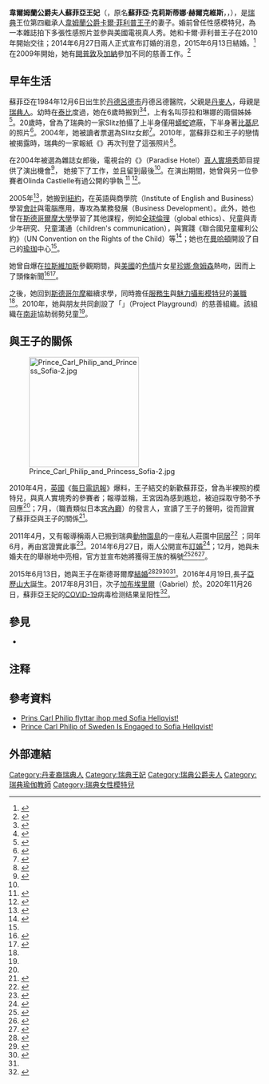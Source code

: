 {{Infobox royalty
| name        = 蘇菲亞王妃
| title       = 韋姆蘭公爵夫人殿下<br/>''HRH'' The Duchess of Värmland
| image       = Sofia Hellqvist 2015.png 
| caption     = 2015年6月照片
| house       = [[貝爾納多特王朝|貝爾納多特王朝]]
| birth_name  = Sofia Kristina Hellqvist
| birth_date  = {{Birth date and age|1984|12|6}}
| birth_place = {{SWE}}[[丹德呂德市|丹德呂德市]]
| spouse      = {{marriage|[[卡爾·菲利普王子_(瑞典)|卡爾·菲利普王子，韋姆蘭公爵]]|2015}}
| issue       = [[亞歷山大王子_(瑞典)|亞歷山大王子]]<br>[[加布埃里爾王子_(瑞典)|加布埃里爾王子]]<br>哈蘭公爵朱利安王子
| known_for   = 
| full name = 蘇菲亞·克莉斯蒂娜<br>Sofia Kristina
| religion    = [[瑞典信義會|瑞典信義會]]
| height      = 
| partner     = 
| father = Erik Oscar Hellqvist
| mother = Marie Britt Rotman <ref>{{Cite web |url=http://dagtho.blogspot.com.es/2014/07/sofia-hellqvists-ancestry.html |title=Ancestry |accessdate=2015-06-14 |archive-date=2015-06-18 |archive-url=https://web.archive.org/web/20150618173641/http://dagtho.blogspot.com.es/2014/07/sofia-hellqvists-ancestry.html |dead-url=no }}</ref>
}}
'''韋爾姆蘭公爵夫人蘇菲亞王妃'''（{{lang-sv|Prinsessan Sofia, hertiginna av Värmland}}，原名'''蘇菲亞·克莉斯蒂娜·赫爾克維斯'''，{{lang|sv|'''Sofia Kristina Hellqvist'''}}，{{bd|1984年|12月6日|catIdx=Sofia}}），是[[瑞典|瑞典]]王位第四繼承人[[卡爾·菲利普王子_(瑞典)|韋姆蘭公爵卡爾·菲利普王子]]的妻子。婚前曾任性感模特兒，為一本雜誌拍下多張性感照片並參與美國電視真人秀。她和卡爾·菲利普王子在2010年開始交往；2014年6月27日兩人正式宣布訂婚的消息，2015年6月13日結婚。<ref>{{cite web|url=http://www.posh24.se/svenska_kandisar/prins_carl_philip_flyttar_ihop_med_sofia_hellqvist|title=Prins Carl Philip flyttar ihop med Sofia Hellqvist!|publisher=Posh24.se|date=2010-09-22|accessdate=2012-09-28|archive-url=https://web.archive.org/web/20131228072247/http://www.posh24.se/svenska_kandisar/prins_carl_philip_flyttar_ihop_med_sofia_hellqvist|archive-date=2013-12-28|dead-url=yes}}</ref>在2009年開始，她有[[開普敦|開普敦]]及[[加納|加納]]參加不同的慈善工作。<ref name=aftonbladet1>{{cite news |title=Greg fick lämna Paradise Hotel |first=Karin |last=Klarström |url=http://www.aftonbladet.se/nojesbladet/tv/dokusapa/article10573913.ab |newspaper=[[Aftonbladet|Aftonbladet]] |date=2005-04-06 |language=sv |accessdate=2011-06-04 |archive-date=2017-08-03 |archive-url=https://web.archive.org/web/20170803005821/http://www.aftonbladet.se/nojesbladet/tv/dokusapa/article10573913.ab |dead-url=no }}</ref>
{{Swedish Royal Family}}

== 早年生活 ==
蘇菲亞在1984年12月6日出生於[[丹德呂德市|丹德呂德市]]丹德呂德醫院，父親是[[丹麥人|丹麥人]]，母親是[[瑞典人|瑞典人]]。幼時在[[泰比|泰比]]度過，她在6歲時搬到{{link-en|艾爾夫達倫|Älvdalen}}<ref name=expressen2>{{cite news |title=Det här är Sofia - lär känna prinsens flickvän |first=Malin |last=Forsberg |url=http://www.expressen.se/noje/extra/1.1856264/det-har-ar-sofia-lar-kanna-prinsens-flickvan |newspaper=[[Expressen|Expressen]] |date=2010-01-24 |language=sv |accessdate=2011-06-10 |archive-url=https://web.archive.org/web/20100504043355/http://www.expressen.se/noje/extra/1.1856264/det-har-ar-sofia-lar-kanna-prinsens-flickvan |archive-date=2010-05-04 |dead-url=yes }}</ref><ref>{{cite web|url=http://www.dt.se/dalarna/alvdalen/prinsen-ofta-pa-besok-i-alvdalen|title=Prinsen ofta på besök i Älvdalen|work=dt.se|accessdate=2015-06-11|archive-date=2015-06-26|archive-url=https://web.archive.org/web/20150626134623/http://www.dt.se/dalarna/alvdalen/prinsen-ofta-pa-besok-i-alvdalen|dead-url=no}}</ref>，上有名叫莎拉和琳娜的兩個姊姊<ref name="USMagWedding">{{Cite web|title = Sofia Hellqvist and Prince Carl Philip of Sweden marry in spectacular wedding ceremony|url = http://us.hellomagazine.com/royalty/2015061325605/sofia-hellqvist-prince-carl-philip-marry/|website = hellomagazine.com|accessdate = 2015-06-13|first = hellomagazine.com|last = S.A.|date = 2015-06-13|archive-date = 2018-07-10|archive-url = https://web.archive.org/web/20180710102844/https://us.hellomagazine.com/royalty/2015061325605/sofia-hellqvist-prince-carl-philip-marry/|dead-url = no}}</ref>。20歲時，曾為了瑞典的一家{{link-en|男性雜誌列表|List of men's magazines|男性雜誌}}Slitz拍攝了上半身僅用[[蟒蛇|蟒蛇]]遮蔽，下半身著[[比基尼泳衣|比基尼]]的照片<ref name=telegraph>{{cite news |title=Swedish prince has relationship with glamour model |first=Nick |last=Squires |url=http://www.telegraph.co.uk/news/worldnews/europe/sweden/7568005/Swedish-prince-has-relationship-with-glamour-model.html |newspaper=[[The_Daily_Telegraph|The Daily Telegraph]] |date=2010-04-08 |accessdate=2011-06-04 |archive-date=2011-10-05 |archive-url=https://web.archive.org/web/20111005154024/http://www.telegraph.co.uk/news/worldnews/europe/sweden/7568005/Swedish-prince-has-relationship-with-glamour-model.html |dead-url=no }}</ref>。2004年，她被讀者票選為Slitz女郎<ref name=expressen3>{{cite news |title=Sofia Hellqvist har vikt ut sig i Slitz |first=Johan T |last=Lindwall |url=http://www.expressen.se/Nyheter/1.1843310/sofia-hellqvist-har-vikt-ut-sig-i-slitz |newspaper=[[Expressen|Expressen]] |date=2010-01-13 |language=sv |accessdate=2011-06-04 |archive-url=https://web.archive.org/web/20110828103541/http://www.expressen.se/Nyheter/1.1843310/sofia-hellqvist-har-vikt-ut-sig-i-slitz |archive-date=2011-08-28 |dead-url=yes }}</ref>。2010年，當蘇菲亞和王子的戀情被揭露時，瑞典的一家報紙《{{link-en|快報 (瑞典)|Expressen|快報}}》再次刊登了這張照片<ref name=expressen4>{{cite news |title=Bilderna Silvia knappast sett på prinsens nya romans |first=Nathalie |last=Joo |url=http://www.expressen.se/nyheter/1.1844260/bilderna-silvia-knappast-sett-pa-prinsens-nya-romans |newspaper=[[Expressen|Expressen]] |date=2010-01-14 |language=sv |accessdate=2011-06-10 |archive-url=https://web.archive.org/web/20110607042240/http://www.expressen.se/nyheter/1.1844260/bilderna-silvia-knappast-sett-pa-prinsens-nya-romans |archive-date=2011-06-07 |dead-url=yes }}</ref>。

在2004年被選為雜誌女郎後，{{link-en|TV4 (瑞典)|TV4 (Sweden)|TV4}}電視台的《{{link-en|樂園旅館|Paradise Hotel}}》（Paradise Hotel）[[真人實境秀|真人實境秀]]節目提供了演出機會<ref>{{cite web|url=http://www.thelocal.se/20140627/swedish-prince-carl-philip-to-marry|title=Swedish prince to marry 'Paradise Hotel' girlfriend|publisher=|accessdate=2015-06-11|archive-date=2015-06-13|archive-url=https://web.archive.org/web/20150613105343/http://www.thelocal.se/20140627/swedish-prince-carl-philip-to-marry|dead-url=no}}</ref>， 她接下了工作，並且留到最後<ref name=expressen4 />。在演出期間，她曾與另一位參賽者Olinda Castielle有過公開的爭執
<ref name=expressen5>{{cite news |title=Hatattacker mot Paradise -Olinda |first1=Anja |last1=Edvardsson |first2=Mats |last2=Pettersson |url=http://www.expressen.se/noje/1.186275/hatattacker-mot-paradise-olinda |newspaper=[[Expressen|Expressen]] |date=2005-03-18 |language=sv |accessdate=2011-06-04 }}{{Dead link|date=2018年9月 |bot=InternetArchiveBot |fix-attempted=yes }}</ref>
<ref name=aftonbladet2>{{cite news |title=Här blir Olinda mobbad |first=Karin |last=Wik |url=http://www.aftonbladet.se/nojesbladet/tv/dokusapa/article274745.ab |newspaper=[[Aftonbladet|Aftonbladet]] |date=2005-03-25 |language=sv |accessdate=2011-06-04 |archive-date=2012-10-19 |archive-url=https://web.archive.org/web/20121019190844/http://www.aftonbladet.se/nojesbladet/tv/dokusapa/article274745.ab |dead-url=no }}</ref>。

2005年<ref name=abc>{{cite web|url=http://www.abc.net.au/news/2015-06-14/swedish-prince-weds-former-glamour-model/6544390|title=Swedish prince weds Sofia Hellqvist, commoner and former glamour model|date=2015-06-13|accessdate=2015-06-13|author=Reuters|archive-date=2015-06-14|archive-url=https://web.archive.org/web/20150614081314/http://www.abc.net.au/news/2015-06-14/swedish-prince-weds-former-glamour-model/6544390|dead-url=no}}</ref>，她搬到[[紐約|紐約]]，在英語與商學院（Institute of English and Business）學習[[會計|會計]]與電腦應用，專攻為業務發展（Business Development）。此外，她也曾在[[斯德哥爾摩大學|斯德哥爾摩大學]]學習了其他課程，例如[[全球倫理|全球倫理]]（global ethics）、兒童與青少年研究、兒童溝通（children's communication），與實踐《聯合國兒童權利公約》（UN Convention on the Rights of the Child）等<ref>{{cite web|title=Sofia Hellqvist Info|url=http://www.kungahuset.se/download/18.44b9de9714527ae8f1d29dc3/1403879674678/CV+SH+eng.pdf|accessdate=2015-06-14|archive-date=2015-02-05|archive-url=https://web.archive.org/web/20150205085104/http://www.kungahuset.se/download/18.44b9de9714527ae8f1d29dc3/1403879674678/CV+SH+eng.pdf|dead-url=no}}</ref>；她也在[[曼哈頓|曼哈頓]]開設了自己的[[瑜珈|瑜珈]]中心<ref name=expressen4 />。

她曾自爆在[[拉斯維加斯|拉斯維加斯]]參觀期間，與[[美國|美國]]的[[色情|色情]]片女星[[珍娜·詹姆森|珍娜·詹姆森]]熱吻，因而上了頭條新聞<ref name=aftonbladet4>{{cite news |title=Kysstes med porrstjärnan |first=Pontus |last=Hammarlund |url=http://www.aftonbladet.se/nojesbladet/tv/dokusapa/article12100027.ab |newspaper=[[Aftonbladet|Aftonbladet]] |date=2005-04-17 |language=sv |accessdate=2011-06-04 |archive-date=2011-11-24 |archive-url=https://web.archive.org/web/20111124014040/http://www.aftonbladet.se/nojesbladet/tv/dokusapa/article12100027.ab |dead-url=no }}</ref><ref>{{cite web|url=http://metro.co.uk/2014/10/07/sofia-hellqvist-is-the-former-glamour-model-about-to-marry-a-swedish-prince-4896110/|title=Sofia Hellqvist is the former glamour model about to marry a Swedish prince - Metro News|work=Metro|accessdate=2015-06-11|archive-date=2015-06-14|archive-url=https://web.archive.org/web/20150614040116/http://metro.co.uk/2014/10/07/sofia-hellqvist-is-the-former-glamour-model-about-to-marry-a-swedish-prince-4896110/|dead-url=no}}</ref>。

之後，她回到[[斯德哥尔摩|斯德哥尔摩]]繼續求學，同時擔任[[服務生|服務生]]與[[魅力攝影|魅力攝影]][[模特兒|模特兒]]的[[兼職|兼職]]
<ref name=expressen3/>。2010年，她與朋友共同創設了「{{link-sv|遊樂場計畫|Project Playground}}」（Project Playground）的慈善組織。該組織在[[南非|南非]]協助弱勢兒童<ref name=abc/>。

== 與王子的關係 ==
[[Image:Prince_Carl_Philip_and_Princess_Sofia-2.jpg|220px]]

2010年4月，[[英國|英國]]《[[每日電訊報|每日電訊報]]》爆料，王子結交的新歡蘇菲亞，曾為半裸照的模特兒，與真人實境秀的參賽者；報導並稱，王宮因為感到尷尬，被迫採取守勢不予回應<ref name=telegraph />；7月，{{link-sv|瑞典宮廷|Kungliga Hovstaterna}}（職責類似日本[[宮內廳|宮內廳]]）的發言人，宣讀了王子的聲明，從而證實了蘇菲亞與王子的關係<ref>{{cite web|title=Palace confirms Prince Carl Philip's romance after blocking nude photos|url=http://ca.hellomagazine.com/royalty/201007303945/prince-carl-philip/sofia-hellqvist/romance-confirmed/|accessdate=2015-02-05|archive-date=2015-02-05|archive-url=https://web.archive.org/web/20150205182721/http://ca.hellomagazine.com/royalty/201007303945/prince-carl-philip/sofia-hellqvist/romance-confirmed/|dead-url=no}}</ref>。

2011年4月，又有報導稱兩人已搬到瑞典[[動物園島|動物園島]]的一座私人莊園中[[同居|同居]]<ref name=posh24>{{cite news |title=Prins Carl Philip & Sofia Hellqvist flyttar! |url=http://www.posh24.se/svenska_kandisar/prins_carl_philip_sofia_hellqvist_flyttar |work=Posh24.se |date=2011-04-15 |language=sv |accessdate=2011-06-12 |archive-url=https://web.archive.org/web/20110418062848/http://www.posh24.se/svenska_kandisar/prins_carl_philip_sofia_hellqvist_flyttar |archive-date=2011-04-18 |dead-url=yes }}</ref> ；同年6月，再由宮證實此事<ref name=svenskdam>{{cite news |title=Carl Philip och Sofia nu sambor – officiellt |first=Åsa |last=Bönnelyche |url=http://svenskdam.se/2011/06/carl-philip-och-sofia-nu-sambor-officiellt/ |newspaper=Svensk Damtidning |date=2011-06-10 |language=sv |accessdate=2011-06-12 |archive-date=2011-06-12 |archive-url=https://web.archive.org/web/20110612041055/http://svenskdam.se/2011/06/carl-philip-och-sofia-nu-sambor-officiellt/ |dead-url=no }}</ref>。2014年6月27日，兩人公開宣布[[訂婚|訂婚]]<ref>{{cite web|url=http://www.closerweekly.com/posts/sweden-s-prince-carl-philip-proposed-to-sofia-hellqvist-s-with-less-than-1-carat-engagement-ring-59433|title=Sweden's Prince Carl Philip Proposed to Sofia Hellqvist With 1 Carat Engagement Ring|date=2015-05-29|work=Closer Weekly|accessdate=2015-06-11|archive-date=2015-06-13|archive-url=https://web.archive.org/web/20150613124142/http://www.closerweekly.com/posts/sweden-s-prince-carl-philip-proposed-to-sofia-hellqvist-s-with-less-than-1-carat-engagement-ring-59433|dead-url=no}}</ref>；12月，她與未婚夫在{{link-en|諾貝爾獎晚宴|Nobel Banquet}}的舉辦地{{link-en|藍廳|Blue Hall}}中亮相，官方並宣布她將獲得王族的稱號<ref>{{cite web |url=http://www.svt.se/nyheter/sverige/modeexperten-om-nobelfestens-snackisar |title=Modeexperten om nobelfestens snackisar |work=svt.se |accessdate=2014-12-25 |archive-date=2014-12-13 |archive-url=https://web.archive.org/web/20141213013731/http://www.svt.se/nyheter/sverige/modeexperten-om-nobelfestens-snackisar |dead-url=no }}</ref><ref>{{cite web |url=http://www.expressen.se/nyheter/sa-ska-sofia-sitta-under-nobelfesten/ |title=Så ska Sofia sitta under Nobelfesten |work=Expressen |accessdate=2014-12-25 |archive-date=2014-12-26 |archive-url=https://web.archive.org/web/20141226024423/http://www.expressen.se/nyheter/sa-ska-sofia-sitta-under-nobelfesten/ |dead-url=no }}</ref><ref>{{cite web |url=http://www.dn.se/nyheter/sverige/hovet-sofia-blir-prinsessa |title=Hovet: Sofia blir prinsessa |work=dn.se |accessdate=2015-05-20 |archive-date=2015-05-19 |archive-url=https://web.archive.org/web/20150519203911/http://www.dn.se/nyheter/sverige/hovet-sofia-blir-prinsessa/ |dead-url=no }}</ref>。

2015年6月13日，她與王子在斯德哥爾摩[[結婚|結婚]]<ref>{{cite web|title=Vigsel mellan Prins Carl Philip och fröken Sofia Hellqvist|url=http://www.kungahuset.se/pressrum/pressmeddelanden/2014pressmeddelanden/vigselmellanprinscarlphilipochfrokensofiahellqvist.5.67e94750148caf4ad274b99.html|accessdate=2014-10-23|archive-date=2014-10-28|archive-url=https://web.archive.org/web/20141028115107/http://www.kungahuset.se/pressrum/pressmeddelanden/2014pressmeddelanden/vigselmellanprinscarlphilipochfrokensofiahellqvist.5.67e94750148caf4ad274b99.html|dead-url=yes}}</ref><ref>{{cite web|url=http://news.yahoo.com/reality-starlet-wed-prince-swedish-fairytale-092011145.html|title=Reality starlet to wed prince in Swedish fairytale|date=2015-06-11|work=Yahoo News|accessdate=2015-06-11|archive-date=2021-05-05|archive-url=https://web.archive.org/web/20210505230437/https://news.yahoo.com/reality-starlet-wed-prince-swedish-fairytale-092011145.html|dead-url=no}}</ref><ref>{{Cite web|title = Reality starlet weds Swedish prince|url = http://news.yahoo.com/reality-starlet-weds-swedish-prince-101041703.html|accessdate = 2015-06-13|website = Yahoo News|date = 2015-06-13|archive-date = 2020-09-20|archive-url = https://web.archive.org/web/20200920075932/https://news.yahoo.com/reality-starlet-weds-swedish-prince-101041703.html|dead-url = no}}</ref><ref name="USMagWedding" />。2016年4月19日,長子[[亞歷山大王子_(瑞典)|亞歷山大]]誕生。2017年8月31日，次子[[加布埃里爾王子_(瑞典)|加布埃里爾]]（Gabriel）於。2020年11月26日，蘇菲亞王妃的[[COVID-19|COVID-19]]病毒检测结果呈阳性<ref>{{cite news |title=瑞典王子菲利普夫妇确诊感染新冠病毒 |url=https://www.sohu.com/a/434591263_267106}}</ref>。

== 參見 ==
*{{link-en|卡爾·菲利普王子與蘇菲亞·赫爾克維斯的婚禮|Wedding of Prince Carl Philip, Duke of Värmland, and Sofia Hellqvist}}
== 注释 ==

{{Reflist|2}}

== 參考資料 ==
*[https://web.archive.org/web/20131228072247/http://www.posh24.se/svenska_kandisar/prins_carl_philip_flyttar_ihop_med_sofia_hellqvist Prins Carl Philip flyttar ihop med Sofia Hellqvist!]
*[http://www.eonline.com/news/555234/prince-carl-philip-of-sweden-is-engaged-to-sofia-hellqvist Prince Carl Philip of Sweden Is Engaged to Sofia Hellqvist!] {{Wayback|url=http://www.eonline.com/news/555234/prince-carl-philip-of-sweden-is-engaged-to-sofia-hellqvist |date=20200919194606 }}

== 外部連結 ==
{{commons|Category:Sofia Hellqvist}}

{{DEFAULTSORT: Sofia}}
[[Category:丹麦裔瑞典人|Category:丹麦裔瑞典人]]
[[Category:瑞典王妃|Category:瑞典王妃]]
[[Category:瑞典公爵夫人|Category:瑞典公爵夫人]]
[[Category:瑞典瑜伽教師|Category:瑞典瑜伽教師]]
[[Category:瑞典女性模特兒|Category:瑞典女性模特兒]]